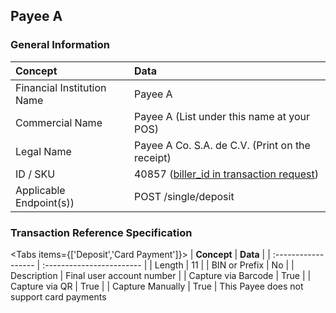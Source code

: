 
## Payee A

### General Information

| **Concept**                | **Data**                                                                                  |
| :------------------------- | :---------------------------------------------------------------------------------------- |
| Financial Institution Name | Payee A                                                                                   |
| Commercial Name            | Payee A (List under this name at your POS)                                                |
| Legal Name                 | Payee A Co. S.A. de C.V. (Print on the receipt)                                           |
| ID / SKU                   | 40857 ([biller_id in transaction request](/API-reference/endpoints#create-a-transaction)) |
| Applicable Endpoint(s))    | POST /single/deposit                                                                      |

### Transaction Reference Specification

<Tabs items={['Deposit','Card Payment']}>
  <Tab>
  | **Concept**         | **Data**                  |
| :------------------ | :------------------------ |
| Length              | 11                        |
| BIN or Prefix       | No                        |
| Description         | Final user account number |
| Capture via Barcode | True                      |
| Capture via QR      | True                      |
| Capture Manually    | True                      |
  </Tab>
  <Tab>
 This Payee does not support card payments
  </Tab>
</Tabs>
